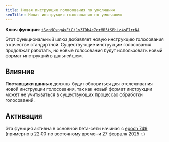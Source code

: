 ```yaml
---
title: Новая инструкция голосования по умолчанию
seoTitle: Новая инструкция голосования по умолчанию
---
```


**Ключ функции**:
[`tSynMCspg4xFiCj1v3TDb4c7crMR5tSBhLz4sF7rrNA`](https://explorer.solana.com/address/tSynMCspg4xFiCj1v3TDb4c7crMR5tSBhLz4sF7rrNA)

Этот функциональный шлюз добавляет новую инструкцию голосования в качестве
стандартной. Существующие инструкции голосования продолжат работать, но новые
голосования будут использовать новый формат инструкций в дальнейшем.

## Влияние

**Поставщики данных** должны будут обновиться для отслеживания новой инструкции
голосования, так как новый формат инструкции может не учитываться в существующих
процессах обработки голосований.

## Активация

Эта функция активна в основной бета-сети начиная с
[epoch 749](https://explorer.solana.com/epoch/748) (примерно в 22:00 по
восточному времени 27 февраля 2025 г.)

